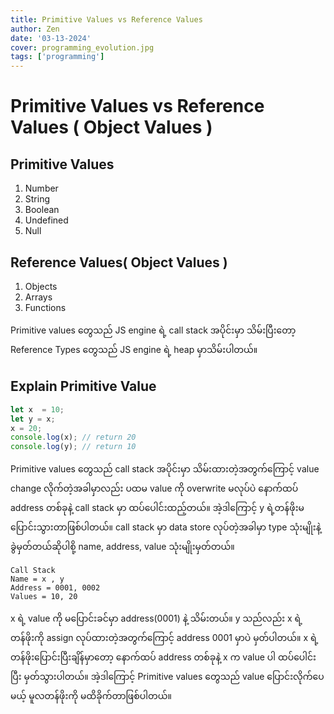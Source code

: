 ```yaml
---
title: Primitive Values vs Reference Values
author: Zen
date: '03-13-2024'
cover: programming_evolution.jpg
tags: ['programming']
---
```


# Primitive Values vs Reference Values ( Object Values )

## Primitive Values
1. Number
2. String
3. Boolean
4. Undefined
5. Null

## Reference Values( Object Values )
1. Objects
2. Arrays
3. Functions

Primitive values တွေသည် JS engine ရဲ့ call stack အပိုင်းမှာ သိမ်းပြီးတော့ Reference Types တွေသည် JS engine ရဲ့ heap မှာသိမ်းပါတယ်။

## Explain Primitive Value

```js
let x  = 10; 
let y = x;
x = 20; 
console.log(x); // return 20
console.log(y); // return 10
```

Primitive values တွေသည် call stack အပိုင်းမှာ သိမ်းထားတဲ့အတွက်ကြောင့် value change လိုက်တဲ့အခါမှာလည်း ပထမ value ကို overwrite မလုပ်ပဲ နောက်ထပ် address တစ်ခုနဲ့ call stack မှာ ထပ်ပေါင်းထည့်တယ်။ အဲ့ဒါကြောင့် y ရဲ့တန်ဖိုးမပြောင်းသွားတာဖြစ်ပါတယ်။ call stack မှာ data store လုပ်တဲ့အခါမှာ type သုံးမျိုးနဲ့ ခွဲမှတ်တယ်ဆိုပါစို့ name, address, value သုံးမျိုးမှတ်တယ်။

```plaintext
Call Stack
Name = x , y
Address = 0001, 0002
Values = 10, 20
```

x ရဲ့ value ကို မပြောင်းခင်မှာ address(0001) နဲ့ သိမ်းတယ်။ y သည်လည်း x ရဲ့တန်ဖိုးကို assign လုပ်ထားတဲ့အတွက်ကြောင့် address 0001 မှာပဲ မှတ်ပါတယ်။ x ရဲ့တန်ဖိုးပြောင်းပြီးချိန်မှာတော့ နောက်ထပ် address တစ်ခုနဲ့ x က value ပါ ထပ်ပေါင်းပြီး မှတ်သွားပါတယ်။ အဲ့ဒါကြောင့် Primitive values တွေသည် value ပြောင်းလိုက်ပေမယ့် မူလတန်ဖိုးကို မထိခိုက်တာဖြစ်ပါတယ်။

